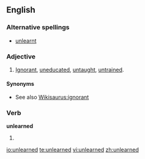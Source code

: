 ==English==

===Alternative spellings===
*[[unlearnt]]

===Adjective===
{{en-adj}}

#[[ignorant|Ignorant]], [[uneducated]], [[untaught]], [[untrained]].

====Synonyms====
* See also [[Wikisaurus:ignorant]]

===Verb===
'''unlearned'''

#{{past of|[[unlearn]]}}

[[io:unlearned]]
[[te:unlearned]]
[[vi:unlearned]]
[[zh:unlearned]]